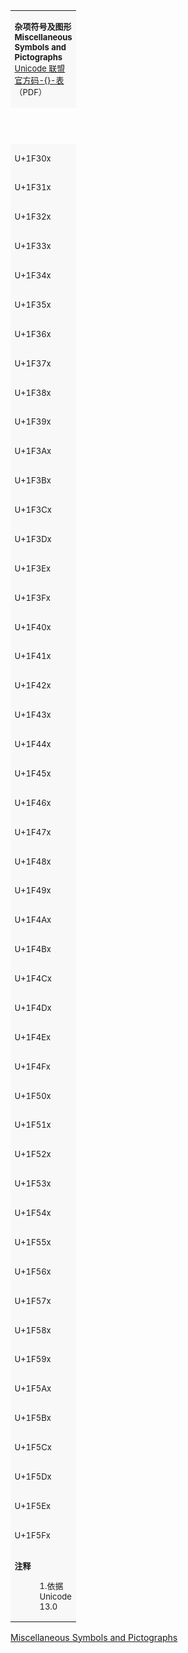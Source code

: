 {| border="1" cellspacing="0" cellpadding="5" class="wikitable nounderlines" style="border-collapse:collapse;background:#FFFFFF;font-size:large;text-align:center"
| colspan="17" style="background:#F8F8F8;font-size:small" | '''杂项符号及图形<br />Miscellaneous Symbols and Pictographs'''{{ref label|U1F300_as_of_Unicode_version|1}}<br />[http://www.unicode.org/charts/PDF/U1F300.pdf Unicode 联盟官方码-{}-表]（PDF）
|- style="background:#F8F8F8;font-size:small"
| style="width:45pt" | &nbsp; || style="width:20pt"  | 0 || style="width:20pt"  | 1 || style="width:20pt"  | 2 || style="width:20pt"  | 3 || style="width:20pt"  | 4 || style="width:20pt"  | 5 || style="width:20pt"  | 6 || style="width:20pt"  | 7 || style="width:20pt"  | 8 || style="width:20pt"  | 9 || style="width:20pt"  | A || style="width:20pt"  | B || style="width:20pt"  | C || style="width:20pt"  | D || style="width:20pt"  | E || style="width:20pt"  | F
|-
| style="background:#F8F8F8;font-size:small" | U+1F30x
| title="U+1F300: CYCLONE" | [[&#x1F300;]]
| title="U+1F301: FOGGY" | [[&#x1F301;]]
| title="U+1F302: CLOSED UMBRELLA" | [[&#x1F302;]]
| title="U+1F303: NIGHT WITH STARS" | [[&#x1F303;]]
| title="U+1F304: SUNRISE OVER MOUNTAINS" | [[&#x1F304;]]
| title="U+1F305: SUNRISE" | [[&#x1F305;]]
| title="U+1F306: CITYSCAPE AT DUSK" | [[&#x1F306;]]
| title="U+1F307: SUNSET OVER BUILDINGS" | [[&#x1F307;]]
| title="U+1F308: RAINBOW" | [[&#x1F308;]]
| title="U+1F309: BRIDGE AT NIGHT" | [[&#x1F309;]]
| title="U+1F30A: WATER WAVE" | [[&#x1F30A;]]
| title="U+1F30B: VOLCANO" | [[&#x1F30B;]]
| title="U+1F30C: MILKY WAY" | [[&#x1F30C;]]
| title="U+1F30D: EARTH GLOBE EUROPE-AFRICA" | [[&#x1F30D;]]
| title="U+1F30E: EARTH GLOBE AMERICAS" | [[&#x1F30E;]]
| title="U+1F30F: EARTH GLOBE ASIA-AUSTRALIA" | [[&#x1F30F;]]
|-
| style="background:#F8F8F8;font-size:small" | U+1F31x
| title="U+1F310: GLOBE WITH MERIDIANS" | [[&#x1F310;]]
| title="U+1F311: NEW MOON SYMBOL" | [[&#x1F311;]]
| title="U+1F312: WAXING CRESCENT MOON SYMBOL" | [[&#x1F312;]]
| title="U+1F313: FIRST QUARTER MOON SYMBOL" | [[&#x1F313;]]
| title="U+1F314: WAXING GIBBOUS MOON SYMBOL" | [[&#x1F314;]]
| title="U+1F315: FULL MOON SYMBOL" | [[&#x1F315;]]
| title="U+1F316: WANING GIBBOUS MOON SYMBOL" | [[&#x1F316;]]
| title="U+1F317: LAST QUARTER MOON SYMBOL" | [[&#x1F317;]]
| title="U+1F318: WANING CRESCENT MOON SYMBOL" | [[&#x1F318;]]
| title="U+1F319: CRESCENT MOON" | [[&#x1F319;]]
| title="U+1F31A: NEW MOON WITH FACE" | [[&#x1F31A;]]
| title="U+1F31B: FIRST QUARTER MOON WITH FACE" | [[&#x1F31B;]]
| title="U+1F31C: LAST QUARTER MOON WITH FACE" | [[&#x1F31C;]]
| title="U+1F31D: FULL MOON WITH FACE" | [[&#x1F31D;]]
| title="U+1F31E: SUN WITH FACE" | [[&#x1F31E;]]
| title="U+1F31F: GLOWING STAR" | [[&#x1F31F;]]
|-
| style="background:#F8F8F8;font-size:small" | U+1F32x
| title="U+1F320: SHOOTING STAR" | [[&#x1F320;]]
| title="U+1F321: THERMOMETER" | [[&#x1F321;]]
| title="U+1F322: BLACK DROPLET" | [[&#x1F322;]]
| title="U+1F323: WHITE SUN" | [[&#x1F323;]]
| title="U+1F324: WHITE SUN WITH SMALL CLOUD" | [[&#x1F324;]]
| title="U+1F325: WHITE SUN BEHIND CLOUD" | [[&#x1F325;]]
| title="U+1F326: WHITE SUN BEHIND CLOUD WITH RAIN" | [[&#x1F326;]]
| title="U+1F327: CLOUD WITH RAIN" | [[&#x1F327;]]
| title="U+1F328: CLOUD WITH SNOW" | [[&#x1F328;]]
| title="U+1F329: CLOUD WITH LIGHTNING" | [[&#x1F329;]]
| title="U+1F32A: CLOUD WITH TORNADO" | [[&#x1F32A;]]
| title="U+1F32B: FOG" | [[&#x1F32B;]]
| title="U+1F32C: WIND BLOWING FACE" | [[&#x1F32C;]]
| title="U+1F32D: HOT DOG" | [[&#x1F32D;]]
| title="U+1F32E: TACO" | [[&#x1F32E;]]
| title="U+1F32F: BURRITO" | [[&#x1F32F;]]
|-
| style="background:#F8F8F8;font-size:small" | U+1F33x
| title="U+1F330: CHESTNUT" | [[&#x1F330;]]
| title="U+1F331: SEEDLING" | [[&#x1F331;]]
| title="U+1F332: EVERGREEN TREE" | [[&#x1F332;]]
| title="U+1F333: DECIDUOUS TREE" | [[&#x1F333;]]
| title="U+1F334: PALM TREE" | [[&#x1F334;]]
| title="U+1F335: CACTUS" | [[&#x1F335;]]
| title="U+1F336: HOT PEPPER" | [[&#x1F336;]]
| title="U+1F337: TULIP" | [[&#x1F337;]]
| title="U+1F338: CHERRY BLOSSOM" | [[&#x1F338;]]
| title="U+1F339: ROSE" | [[&#x1F339;]]
| title="U+1F33A: HIBISCUS" | [[&#x1F33A;]]
| title="U+1F33B: SUNFLOWER" | [[&#x1F33B;]]
| title="U+1F33C: BLOSSOM" | [[&#x1F33C;]]
| title="U+1F33D: EAR OF MAIZE" | [[&#x1F33D;]]
| title="U+1F33E: EAR OF RICE" | [[&#x1F33E;]]
| title="U+1F33F: HERB" | [[&#x1F33F;]]
|-
| style="background:#F8F8F8;font-size:small" | U+1F34x
| title="U+1F340: FOUR LEAF CLOVER" | [[&#x1F340;]]
| title="U+1F341: MAPLE LEAF" | [[&#x1F341;]]
| title="U+1F342: FALLEN LEAF" | [[&#x1F342;]]
| title="U+1F343: LEAF FLUTTERING IN WIND" | [[&#x1F343;]]
| title="U+1F344: MUSHROOM" | [[&#x1F344;]]
| title="U+1F345: TOMATO" | [[&#x1F345;]]
| title="U+1F346: AUBERGINE" | [[&#x1F346;]]
| title="U+1F347: GRAPES" | [[&#x1F347;]]
| title="U+1F348: MELON" | [[&#x1F348;]]
| title="U+1F349: WATERMELON" | [[&#x1F349;]]
| title="U+1F34A: TANGERINE" | [[&#x1F34A;]]
| title="U+1F34B: LEMON" | [[&#x1F34B;]]
| title="U+1F34C: BANANA" | [[&#x1F34C;]]
| title="U+1F34D: PINEAPPLE" | [[&#x1F34D;]]
| title="U+1F34E: RED APPLE" | [[&#x1F34E;]]
| title="U+1F34F: GREEN APPLE" | [[&#x1F34F;]]
|-
| style="background:#F8F8F8;font-size:small" | U+1F35x
| title="U+1F350: PEAR" | [[&#x1F350;]]
| title="U+1F351: PEACH" | [[&#x1F351;]]
| title="U+1F352: CHERRIES" | [[&#x1F352;]]
| title="U+1F353: STRAWBERRY" | [[&#x1F353;]]
| title="U+1F354: HAMBURGER" | [[&#x1F354;]]
| title="U+1F355: SLICE OF PIZZA" | [[&#x1F355;]]
| title="U+1F356: MEAT ON BONE" | [[&#x1F356;]]
| title="U+1F357: POULTRY LEG" | [[&#x1F357;]]
| title="U+1F358: RICE CRACKER" | [[&#x1F358;]]
| title="U+1F359: RICE BALL" | [[&#x1F359;]]
| title="U+1F35A: COOKED RICE" | [[&#x1F35A;]]
| title="U+1F35B: CURRY AND RICE" | [[&#x1F35B;]]
| title="U+1F35C: STEAMING BOWL" | [[&#x1F35C;]]
| title="U+1F35D: SPAGHETTI" | [[&#x1F35D;]]
| title="U+1F35E: BREAD" | [[&#x1F35E;]]
| title="U+1F35F: FRENCH FRIES" | [[&#x1F35F;]]
|-
| style="background:#F8F8F8;font-size:small" | U+1F36x
| title="U+1F360: ROASTED SWEET POTATO" | [[&#x1F360;]]
| title="U+1F361: DANGO" | [[&#x1F361;]]
| title="U+1F362: ODEN" | [[&#x1F362;]]
| title="U+1F363: SUSHI" | [[&#x1F363;]]
| title="U+1F364: FRIED SHRIMP" | [[&#x1F364;]]
| title="U+1F365: FISH CAKE WITH SWIRL DESIGN" | [[&#x1F365;]]
| title="U+1F366: SOFT ICE CREAM" | [[&#x1F366;]]
| title="U+1F367: SHAVED ICE" | [[&#x1F367;]]
| title="U+1F368: ICE CREAM" | [[&#x1F368;]]
| title="U+1F369: DOUGHNUT" | [[&#x1F369;]]
| title="U+1F36A: COOKIE" | [[&#x1F36A;]]
| title="U+1F36B: CHOCOLATE BAR" | [[&#x1F36B;]]
| title="U+1F36C: CANDY" | [[&#x1F36C;]]
| title="U+1F36D: LOLLIPOP" | [[&#x1F36D;]]
| title="U+1F36E: CUSTARD" | [[&#x1F36E;]]
| title="U+1F36F: HONEY POT" | [[&#x1F36F;]]
|-
| style="background:#F8F8F8;font-size:small" | U+1F37x
| title="U+1F370: SHORTCAKE" | [[&#x1F370;]]
| title="U+1F371: BENTO BOX" | [[&#x1F371;]]
| title="U+1F372: POT OF FOOD" | [[&#x1F372;]]
| title="U+1F373: COOKING" | [[&#x1F373;]]
| title="U+1F374: FORK AND KNIFE" | [[&#x1F374;]]
| title="U+1F375: TEACUP WITHOUT HANDLE" | [[&#x1F375;]]
| title="U+1F376: SAKE BOTTLE AND CUP" | [[&#x1F376;]]
| title="U+1F377: WINE GLASS" | [[&#x1F377;]]
| title="U+1F378: COCKTAIL GLASS" | [[&#x1F378;]]
| title="U+1F379: TROPICAL DRINK" | [[&#x1F379;]]
| title="U+1F37A: BEER MUG" | [[&#x1F37A;]]
| title="U+1F37B: CLINKING BEER MUGS" | [[&#x1F37B;]]
| title="U+1F37C: BABY BOTTLE" | [[&#x1F37C;]]
| title="U+1F37D: FORK AND KNIFE WITH PLATE" | [[&#x1F37D;]]
| title="U+1F37E: BOTTLE WITH POPPING CORK" | [[&#x1F37E;]]
| title="U+1F37F: POPCORN" | [[&#x1F37F;]]
|-
| style="background:#F8F8F8;font-size:small" | U+1F38x
| title="U+1F380: RIBBON" | [[&#x1F380;]]
| title="U+1F381: WRAPPED PRESENT" | [[&#x1F381;]]
| title="U+1F382: BIRTHDAY CAKE" | [[&#x1F382;]]
| title="U+1F383: JACK-O-LANTERN" | [[&#x1F383;]]
| title="U+1F384: CHRISTMAS TREE" | [[&#x1F384;]]
| title="U+1F385: FATHER CHRISTMAS" | [[&#x1F385;]]
| title="U+1F386: FIREWORKS" | [[&#x1F386;]]
| title="U+1F387: FIREWORK SPARKLER" | [[&#x1F387;]]
| title="U+1F388: BALLOON" | [[&#x1F388;]]
| title="U+1F389: PARTY POPPER" | [[&#x1F389;]]
| title="U+1F38A: CONFETTI BALL" | [[&#x1F38A;]]
| title="U+1F38B: TANABATA TREE" | [[&#x1F38B;]]
| title="U+1F38C: CROSSED FLAGS" | [[&#x1F38C;]]
| title="U+1F38D: PINE DECORATION" | [[&#x1F38D;]]
| title="U+1F38E: JAPANESE DOLLS" | [[&#x1F38E;]]
| title="U+1F38F: CARP STREAMER" | [[&#x1F38F;]]
|-
| style="background:#F8F8F8;font-size:small" | U+1F39x
| title="U+1F390: WIND CHIME" | [[&#x1F390;]]
| title="U+1F391: MOON VIEWING CEREMONY" | [[&#x1F391;]]
| title="U+1F392: SCHOOL SATCHEL" | [[&#x1F392;]]
| title="U+1F393: GRADUATION CAP" | [[&#x1F393;]]
| title="U+1F394: HEART WITH TIP ON THE LEFT" | [[&#x1F394;]]
| title="U+1F395: BOUQUET OF FLOWERS" | [[&#x1F395;]]
| title="U+1F396: MILITARY MEDAL" | [[&#x1F396;]]
| title="U+1F397: REMINDER RIBBON" | [[&#x1F397;]]
| title="U+1F398: MUSICAL KEYBOARD WITH JACKS" | [[&#x1F398;]]
| title="U+1F399: STUDIO MICROPHONE" | [[&#x1F399;]]
| title="U+1F39A: LEVEL SLIDER" | [[&#x1F39A;]]
| title="U+1F39B: CONTROL KNOBS" | [[&#x1F39B;]]
| title="U+1F39C: BEAMED ASCENDING MUSICAL NOTES" | [[&#x1F39C;]]
| title="U+1F39D: BEAMED DESCENDING MUSICAL NOTES" | [[&#x1F39D;]]
| title="U+1F39E: FILM FRAMES" | [[&#x1F39E;]]
| title="U+1F39F: ADMISSION TICKETS" | [[&#x1F39F;]]
|-
| style="background:#F8F8F8;font-size:small" | U+1F3Ax
| title="U+1F3A0: CAROUSEL HORSE" | [[&#x1F3A0;]]
| title="U+1F3A1: FERRIS WHEEL" | [[&#x1F3A1;]]
| title="U+1F3A2: ROLLER COASTER" | [[&#x1F3A2;]]
| title="U+1F3A3: FISHING POLE AND FISH" | [[&#x1F3A3;]]
| title="U+1F3A4: MICROPHONE" | [[&#x1F3A4;]]
| title="U+1F3A5: MOVIE CAMERA" | [[&#x1F3A5;]]
| title="U+1F3A6: CINEMA" | [[&#x1F3A6;]]
| title="U+1F3A7: HEADPHONE" | [[&#x1F3A7;]]
| title="U+1F3A8: ARTIST PALETTE" | [[&#x1F3A8;]]
| title="U+1F3A9: TOP HAT" | [[&#x1F3A9;]]
| title="U+1F3AA: CIRCUS TENT" | [[&#x1F3AA;]]
| title="U+1F3AB: TICKET" | [[&#x1F3AB;]]
| title="U+1F3AC: CLAPPER BOARD" | [[&#x1F3AC;]]
| title="U+1F3AD: PERFORMING ARTS" | [[&#x1F3AD;]]
| title="U+1F3AE: VIDEO GAME" | [[&#x1F3AE;]]
| title="U+1F3AF: DIRECT HIT" | [[&#x1F3AF;]]
|-
| style="background:#F8F8F8;font-size:small" | U+1F3Bx
| title="U+1F3B0: SLOT MACHINE" | [[&#x1F3B0;]]
| title="U+1F3B1: BILLIARDS" | [[&#x1F3B1;]]
| title="U+1F3B2: GAME DIE" | [[&#x1F3B2;]]
| title="U+1F3B3: BOWLING" | [[&#x1F3B3;]]
| title="U+1F3B4: FLOWER PLAYING CARDS" | [[&#x1F3B4;]]
| title="U+1F3B5: MUSICAL NOTE" | [[&#x1F3B5;]]
| title="U+1F3B6: MULTIPLE MUSICAL NOTES" | [[&#x1F3B6;]]
| title="U+1F3B7: SAXOPHONE" | [[&#x1F3B7;]]
| title="U+1F3B8: GUITAR" | [[&#x1F3B8;]]
| title="U+1F3B9: MUSICAL KEYBOARD" | [[&#x1F3B9;]]
| title="U+1F3BA: TRUMPET" | [[&#x1F3BA;]]
| title="U+1F3BB: VIOLIN" | [[&#x1F3BB;]]
| title="U+1F3BC: MUSICAL SCORE" | [[&#x1F3BC;]]
| title="U+1F3BD: RUNNING SHIRT WITH SASH" | [[&#x1F3BD;]]
| title="U+1F3BE: TENNIS RACQUET AND BALL" | [[&#x1F3BE;]]
| title="U+1F3BF: SKI AND SKI BOOT" | [[&#x1F3BF;]]
|-
| style="background:#F8F8F8;font-size:small" | U+1F3Cx
| title="U+1F3C0: BASKETBALL AND HOOP" | [[&#x1F3C0;]]
| title="U+1F3C1: CHEQUERED FLAG" | [[&#x1F3C1;]]
| title="U+1F3C2: SNOWBOARDER" | [[&#x1F3C2;]]
| title="U+1F3C3: RUNNER" | [[&#x1F3C3;]]
| title="U+1F3C4: SURFER" | [[&#x1F3C4;]]
| title="U+1F3C5: SPORTS MEDAL" | [[&#x1F3C5;]]
| title="U+1F3C6: TROPHY" | [[&#x1F3C6;]]
| title="U+1F3C7: HORSE RACING" | [[&#x1F3C7;]]
| title="U+1F3C8: AMERICAN FOOTBALL" | [[&#x1F3C8;]]
| title="U+1F3C9: RUGBY FOOTBALL" | [[&#x1F3C9;]]
| title="U+1F3CA: SWIMMER" | [[&#x1F3CA;]]
| title="U+1F3CB: WEIGHT LIFTER" | [[&#x1F3CB;]]
| title="U+1F3CC: GOLFER" | [[&#x1F3CC;]]
| title="U+1F3CD: RACING MOTORCYCLE" | [[&#x1F3CD;]]
| title="U+1F3CE: RACING CAR" | [[&#x1F3CE;]]
| title="U+1F3CF: CRICKET BAT AND BALL" | [[&#x1F3CF;]]
|-
| style="background:#F8F8F8;font-size:small" | U+1F3Dx
| title="U+1F3D0: VOLLEYBALL" | [[&#x1F3D0;]]
| title="U+1F3D1: FIELD HOCKEY STICK AND BALL" | [[&#x1F3D1;]]
| title="U+1F3D2: ICE HOCKEY STICK AND PUCK" | [[&#x1F3D2;]]
| title="U+1F3D3: TABLE TENNIS PADDLE AND BALL" | [[&#x1F3D3;]]
| title="U+1F3D4: SNOW CAPPED MOUNTAIN" | [[&#x1F3D4;]]
| title="U+1F3D5: CAMPING" | [[&#x1F3D5;]]
| title="U+1F3D6: BEACH WITH UMBRELLA" | [[&#x1F3D6;]]
| title="U+1F3D7: BUILDING CONSTRUCTION" | [[&#x1F3D7;]]
| title="U+1F3D8: HOUSE BUILDINGS" | [[&#x1F3D8;]]
| title="U+1F3D9: CITYSCAPE" | [[&#x1F3D9;]]
| title="U+1F3DA: DERELICT HOUSE BUILDING" | [[&#x1F3DA;]]
| title="U+1F3DB: CLASSICAL BUILDING" | [[&#x1F3DB;]]
| title="U+1F3DC: DESERT" | [[&#x1F3DC;]]
| title="U+1F3DD: DESERT ISLAND" | [[&#x1F3DD;]]
| title="U+1F3DE: NATIONAL PARK" | [[&#x1F3DE;]]
| title="U+1F3DF: STADIUM" | [[&#x1F3DF;]]
|-
| style="background:#F8F8F8;font-size:small" | U+1F3Ex
| title="U+1F3E0: HOUSE BUILDING" | [[&#x1F3E0;]]
| title="U+1F3E1: HOUSE WITH GARDEN" | [[&#x1F3E1;]]
| title="U+1F3E2: OFFICE BUILDING" | [[&#x1F3E2;]]
| title="U+1F3E3: JAPANESE POST OFFICE" | [[&#x1F3E3;]]
| title="U+1F3E4: EUROPEAN POST OFFICE" | [[&#x1F3E4;]]
| title="U+1F3E5: HOSPITAL" | [[&#x1F3E5;]]
| title="U+1F3E6: BANK" | [[&#x1F3E6;]]
| title="U+1F3E7: AUTOMATED TELLER MACHINE" | [[&#x1F3E7;]]
| title="U+1F3E8: HOTEL" | [[&#x1F3E8;]]
| title="U+1F3E9: LOVE HOTEL" | [[&#x1F3E9;]]
| title="U+1F3EA: CONVENIENCE STORE" | [[&#x1F3EA;]]
| title="U+1F3EB: SCHOOL" | [[&#x1F3EB;]]
| title="U+1F3EC: DEPARTMENT STORE" | [[&#x1F3EC;]]
| title="U+1F3ED: FACTORY" | [[&#x1F3ED;]]
| title="U+1F3EE: IZAKAYA LANTERN" | [[&#x1F3EE;]]
| title="U+1F3EF: JAPANESE CASTLE" | [[&#x1F3EF;]]
|-
| style="background:#F8F8F8;font-size:small" | U+1F3Fx
| title="U+1F3F0: EUROPEAN CASTLE" | [[&#x1F3F0;]]
| title="U+1F3F1: WHITE PENNANT" | [[&#x1F3F1;]]
| title="U+1F3F2: BLACK PENNANT" | [[&#x1F3F2;]]
| title="U+1F3F3: WAVING WHITE FLAG" | [[&#x1F3F3;]]
| title="U+1F3F4: WAVING BLACK FLAG" | [[&#x1F3F4;]]
| title="U+1F3F5: ROSETTE" | [[&#x1F3F5;]]
| title="U+1F3F6: BLACK ROSETTE" | [[&#x1F3F6;]]
| title="U+1F3F7: LABEL" | [[&#x1F3F7;]]
| title="U+1F3F8: BADMINTON RACQUET AND SHUTTLECOCK" | [[&#x1F3F8;]]
| title="U+1F3F9: BOW AND ARROW" | [[&#x1F3F9;]]
| title="U+1F3FA: AMPHORA" | [[&#x1F3FA;]]
| title="U+1F3FB: EMOJI MODIFIER FITZPATRICK TYPE-1-2" | [[&#x1F3FB;]]
| title="U+1F3FC: EMOJI MODIFIER FITZPATRICK TYPE-3" | [[&#x1F3FC;]]
| title="U+1F3FD: EMOJI MODIFIER FITZPATRICK TYPE-4" | [[&#x1F3FD;]]
| title="U+1F3FE: EMOJI MODIFIER FITZPATRICK TYPE-5" | [[&#x1F3FE;]]
| title="U+1F3FF: EMOJI MODIFIER FITZPATRICK TYPE-6" | [[&#x1F3FF;]]
|-
| style="background:#F8F8F8;font-size:small" | U+1F40x
| title="U+1F400: RAT" | [[&#x1F400;]]
| title="U+1F401: MOUSE" | [[&#x1F401;]]
| title="U+1F402: OX" | [[&#x1F402;]]
| title="U+1F403: WATER BUFFALO" | [[&#x1F403;]]
| title="U+1F404: COW" | [[&#x1F404;]]
| title="U+1F405: TIGER" | [[&#x1F405;]]
| title="U+1F406: LEOPARD" | [[&#x1F406;]]
| title="U+1F407: RABBIT" | [[&#x1F407;]]
| title="U+1F408: CAT" | [[&#x1F408;]]
| title="U+1F409: DRAGON" | [[&#x1F409;]]
| title="U+1F40A: CROCODILE" | [[&#x1F40A;]]
| title="U+1F40B: WHALE" | [[&#x1F40B;]]
| title="U+1F40C: SNAIL" | [[&#x1F40C;]]
| title="U+1F40D: SNAKE" | [[&#x1F40D;]]
| title="U+1F40E: HORSE" | [[&#x1F40E;]]
| title="U+1F40F: RAM" | [[&#x1F40F;]]
|-
| style="background:#F8F8F8;font-size:small" | U+1F41x
| title="U+1F410: GOAT" | [[&#x1F410;]]
| title="U+1F411: SHEEP" | [[&#x1F411;]]
| title="U+1F412: MONKEY" | [[&#x1F412;]]
| title="U+1F413: ROOSTER" | [[&#x1F413;]]
| title="U+1F414: CHICKEN" | [[&#x1F414;]]
| title="U+1F415: DOG" | [[&#x1F415;]]
| title="U+1F416: PIG" | [[&#x1F416;]]
| title="U+1F417: BOAR" | [[&#x1F417;]]
| title="U+1F418: ELEPHANT" | [[&#x1F418;]]
| title="U+1F419: OCTOPUS" | [[&#x1F419;]]
| title="U+1F41A: SPIRAL SHELL" | [[&#x1F41A;]]
| title="U+1F41B: BUG" | [[&#x1F41B;]]
| title="U+1F41C: ANT" | [[&#x1F41C;]]
| title="U+1F41D: HONEYBEE" | [[&#x1F41D;]]
| title="U+1F41E: LADY BEETLE" | [[&#x1F41E;]]
| title="U+1F41F: FISH" | [[&#x1F41F;]]
|-
| style="background:#F8F8F8;font-size:small" | U+1F42x
| title="U+1F420: TROPICAL FISH" | [[&#x1F420;]]
| title="U+1F421: BLOWFISH" | [[&#x1F421;]]
| title="U+1F422: TURTLE" | [[&#x1F422;]]
| title="U+1F423: HATCHING CHICK" | [[&#x1F423;]]
| title="U+1F424: BABY CHICK" | [[&#x1F424;]]
| title="U+1F425: FRONT-FACING BABY CHICK" | [[&#x1F425;]]
| title="U+1F426: BIRD" | [[&#x1F426;]]
| title="U+1F427: PENGUIN" | [[&#x1F427;]]
| title="U+1F428: KOALA" | [[&#x1F428;]]
| title="U+1F429: POODLE" | [[&#x1F429;]]
| title="U+1F42A: DROMEDARY CAMEL" | [[&#x1F42A;]]
| title="U+1F42B: BACTRIAN CAMEL" | [[&#x1F42B;]]
| title="U+1F42C: DOLPHIN" | [[&#x1F42C;]]
| title="U+1F42D: MOUSE FACE" | [[&#x1F42D;]]
| title="U+1F42E: COW FACE" | [[&#x1F42E;]]
| title="U+1F42F: TIGER FACE" | [[&#x1F42F;]]
|-
| style="background:#F8F8F8;font-size:small" | U+1F43x
| title="U+1F430: RABBIT FACE" | [[&#x1F430;]]
| title="U+1F431: CAT FACE" | [[&#x1F431;]]
| title="U+1F432: DRAGON FACE" | [[&#x1F432;]]
| title="U+1F433: SPOUTING WHALE" | [[&#x1F433;]]
| title="U+1F434: HORSE FACE" | [[&#x1F434;]]
| title="U+1F435: MONKEY FACE" | [[&#x1F435;]]
| title="U+1F436: DOG FACE" | [[&#x1F436;]]
| title="U+1F437: PIG FACE" | [[&#x1F437;]]
| title="U+1F438: FROG FACE" | [[&#x1F438;]]
| title="U+1F439: HAMSTER FACE" | [[&#x1F439;]]
| title="U+1F43A: WOLF FACE" | [[&#x1F43A;]]
| title="U+1F43B: BEAR FACE" | [[&#x1F43B;]]
| title="U+1F43C: PANDA FACE" | [[&#x1F43C;]]
| title="U+1F43D: PIG NOSE" | [[&#x1F43D;]]
| title="U+1F43E: PAW PRINTS" | [[&#x1F43E;]]
| title="U+1F43F: CHIPMUNK" | [[&#x1F43F;]]
|-
| style="background:#F8F8F8;font-size:small" | U+1F44x
| title="U+1F440: EYES" | [[&#x1F440;]]
| title="U+1F441: EYE" | [[&#x1F441;]]
| title="U+1F442: EAR" | [[&#x1F442;]]
| title="U+1F443: NOSE" | [[&#x1F443;]]
| title="U+1F444: MOUTH" | [[&#x1F444;]]
| title="U+1F445: TONGUE" | [[&#x1F445;]]
| title="U+1F446: WHITE UP POINTING BACKHAND INDEX" | [[&#x1F446;]]
| title="U+1F447: WHITE DOWN POINTING BACKHAND INDEX" | [[&#x1F447;]]
| title="U+1F448: WHITE LEFT POINTING BACKHAND INDEX" | [[&#x1F448;]]
| title="U+1F449: WHITE RIGHT POINTING BACKHAND INDEX" | [[&#x1F449;]]
| title="U+1F44A: FISTED HAND SIGN" | [[Fist (hand)| &#x1F44A;]]
| title="U+1F44B: WAVING HAND SIGN" | [[&#x1F44B;]]
| title="U+1F44C: OK HAND SIGN" | [[&#x1F44C;]]
| title="U+1F44D: THUMBS UP SIGN" | [[&#x1F44D;]]
| title="U+1F44E: THUMBS DOWN SIGN" | [[&#x1F44E;]]
| title="U+1F44F: CLAPPING HANDS SIGN" | [[&#x1F44F;]]
|-
| style="background:#F8F8F8;font-size:small" | U+1F45x
| title="U+1F450: OPEN HANDS SIGN" | [[&#x1F450;]]
| title="U+1F451: CROWN" | [[&#x1F451;]]
| title="U+1F452: WOMANS HAT" | [[&#x1F452;]]
| title="U+1F453: EYEGLASSES" | [[&#x1F453;]]
| title="U+1F454: NECKTIE" | [[&#x1F454;]]
| title="U+1F455: T-SHIRT" | [[&#x1F455;]]
| title="U+1F456: JEANS" | [[&#x1F456;]]
| title="U+1F457: DRESS" | [[&#x1F457;]]
| title="U+1F458: KIMONO" | [[&#x1F458;]]
| title="U+1F459: BIKINI" | [[&#x1F459;]]
| title="U+1F45A: WOMANS CLOTHES" | [[&#x1F45A;]]
| title="U+1F45B: PURSE" | [[&#x1F45B;]]
| title="U+1F45C: HANDBAG" | [[&#x1F45C;]]
| title="U+1F45D: POUCH" | [[Pouch (disambiguation)|&#x1F45D;]]
| title="U+1F45E: MANS SHOE" | [[&#x1F45E;]]
| title="U+1F45F: ATHLETIC SHOE" | [[&#x1F45F;]]
|-
| style="background:#F8F8F8;font-size:small" | U+1F46x
| title="U+1F460: HIGH-HEELED SHOE" | [[&#x1F460;]]
| title="U+1F461: WOMANS SANDAL" | [[&#x1F461;]]
| title="U+1F462: WOMANS BOOTS" | [[&#x1F462;]]
| title="U+1F463: FOOTPRINTS" | [[&#x1F463;]]
| title="U+1F464: BUST IN SILHOUETTE" | [[&#x1F464;]]
| title="U+1F465: BUSTS IN SILHOUETTE" | [[&#x1F465;]]
| title="U+1F466: BOY" | [[&#x1F466;]]
| title="U+1F467: GIRL" | [[&#x1F467;]]
| title="U+1F468: MAN" | [[&#x1F468;]]
| title="U+1F469: WOMAN" | [[&#x1F469;]]
| title="U+1F46A: FAMILY" | [[&#x1F46A;]]
| title="U+1F46B: MAN AND WOMAN HOLDING HANDS" | [[&#x1F46B;]]
| title="U+1F46C: TWO MEN HOLDING HANDS" | [[&#x1F46C;]]
| title="U+1F46D: TWO WOMEN HOLDING HANDS" | [[&#x1F46D;]]
| title="U+1F46E: POLICE OFFICER" | [[&#x1F46E;]]
| title="U+1F46F: WOMAN WITH BUNNY EARS" | [[&#x1F46F;]]
|-
| style="background:#F8F8F8;font-size:small" | U+1F47x
| title="U+1F470: BRIDE WITH VEIL" | [[&#x1F470;]]
| title="U+1F471: PERSON WITH BLOND HAIR" | [[&#x1F471;]]
| title="U+1F472: MAN WITH GUA PI MAO" | [[&#x1F472;]]
| title="U+1F473: MAN WITH TURBAN" | [[&#x1F473;]]
| title="U+1F474: OLDER MAN" | [[&#x1F474;]]
| title="U+1F475: OLDER WOMAN" | [[&#x1F475;]]
| title="U+1F476: BABY" | [[&#x1F476;]]
| title="U+1F477: CONSTRUCTION WORKER" | [[&#x1F477;]]
| title="U+1F478: PRINCESS" | [[&#x1F478;]]
| title="U+1F479: JAPANESE OGRE" | [[&#x1F479;]]
| title="U+1F47A: JAPANESE GOBLIN" | [[&#x1F47A;]]
| title="U+1F47B: GHOST" | [[&#x1F47B;]]
| title="U+1F47C: BABY ANGEL" | [[&#x1F47C;]]
| title="U+1F47D: EXTRATERRESTRIAL ALIEN" | [[&#x1F47D;]]
| title="U+1F47E: ALIEN MONSTER" | [[&#x1F47E;]]
| title="U+1F47F: IMP" | [[&#x1F47F;]]
|-
| style="background:#F8F8F8;font-size:small" | U+1F48x
| title="U+1F480: SKULL" | [[&#x1F480;]]
| title="U+1F481: INFORMATION DESK PERSON" | [[&#x1F481;]]
| title="U+1F482: GUARDSMAN" | [[&#x1F482;]]
| title="U+1F483: DANCER" | [[&#x1F483;]]
| title="U+1F484: LIPSTICK" | [[&#x1F484;]]
| title="U+1F485: NAIL POLISH" | [[&#x1F485;]]
| title="U+1F486: FACE MASSAGE" | [[&#x1F486;]]
| title="U+1F487: HAIRCUT" | [[&#x1F487;]]
| title="U+1F488: BARBER POLE" | [[&#x1F488;]]
| title="U+1F489: SYRINGE" | [[&#x1F489;]]
| title="U+1F48A: PILL" | [[&#x1F48A;]]
| title="U+1F48B: KISS MARK" | [[&#x1F48B;]]
| title="U+1F48C: LOVE LETTER" | [[&#x1F48C;]]
| title="U+1F48D: RING" | [[&#x1F48D;]]
| title="U+1F48E: GEM STONE" | [[&#x1F48E;]]
| title="U+1F48F: KISS" | [[&#x1F48F;]]
|-
| style="background:#F8F8F8;font-size:small" | U+1F49x
| title="U+1F490: BOUQUET" | [[&#x1F490;]]
| title="U+1F491: COUPLE WITH HEART" | [[&#x1F491;]]
| title="U+1F492: WEDDING" | [[&#x1F492;]]
| title="U+1F493: BEATING HEART" | [[&#x1F493;]]
| title="U+1F494: BROKEN HEART" | [[&#x1F494;]]
| title="U+1F495: TWO HEARTS" | [[&#x1F495;]]
| title="U+1F496: SPARKLING HEART" | [[&#x1F496;]]
| title="U+1F497: GROWING HEART" | [[&#x1F497;]]
| title="U+1F498: HEART WITH ARROW" | [[&#x1F498;]]
| title="U+1F499: BLUE HEART" | [[&#x1F499;]]
| title="U+1F49A: GREEN HEART" | [[&#x1F49A;]]
| title="U+1F49B: YELLOW HEART" | [[&#x1F49B;]]
| title="U+1F49C: PURPLE HEART" | [[&#x1F49C;]]
| title="U+1F49D: HEART WITH RIBBON" | [[&#x1F49D;]]
| title="U+1F49E: REVOLVING HEARTS" | [[&#x1F49E;]]
| title="U+1F49F: HEART DECORATION" | [[&#x1F49F;]]
|-
| style="background:#F8F8F8;font-size:small" | U+1F4Ax
| title="U+1F4A0: DIAMOND SHAPE WITH A DOT INSIDE" | [[&#x1F4A0;]]
| title="U+1F4A1: ELECTRIC LIGHT BULB" | [[&#x1F4A1;]]
| title="U+1F4A2: ANGER SYMBOL" | [[&#x1F4A2;]]
| title="U+1F4A3: BOMB" | [[&#x1F4A3;]]
| title="U+1F4A4: SLEEPING SYMBOL" | [[&#x1F4A4;]]
| title="U+1F4A5: COLLISION SYMBOL" | [[&#x1F4A5;]]
| title="U+1F4A6: SPLASHING SWEAT SYMBOL" | [[&#x1F4A6;]]
| title="U+1F4A7: DROPLET" | [[&#x1F4A7;]]
| title="U+1F4A8: DASH SYMBOL" | [[&#x1F4A8;]]
| title="U+1F4A9: PILE OF POO" | [[&#x1F4A9;]]
| title="U+1F4AA: FLEXED BICEPS" | [[&#x1F4AA;]]
| title="U+1F4AB: DIZZY SYMBOL" | [[&#x1F4AB;]]
| title="U+1F4AC: SPEECH BALLOON" | [[&#x1F4AC;]]
| title="U+1F4AD: THOUGHT BALLOON" | [[&#x1F4AD;]]
| title="U+1F4AE: WHITE FLOWER" | [[&#x1F4AE;]]
| title="U+1F4AF: HUNDRED POINTS SYMBOL" | [[&#x1F4AF;]]
|-
| style="background:#F8F8F8;font-size:small" | U+1F4Bx
| title="U+1F4B0: MONEY BAG" | [[&#x1F4B0;]]
| title="U+1F4B1: CURRENCY EXCHANGE" | [[&#x1F4B1;]]
| title="U+1F4B2: HEAVY DOLLAR SIGN" | [[&#x1F4B2;]]
| title="U+1F4B3: CREDIT CARD" | [[&#x1F4B3;]]
| title="U+1F4B4: BANKNOTE WITH YEN SIGN" | [[&#x1F4B4;]]
| title="U+1F4B5: BANKNOTE WITH DOLLAR SIGN" | [[&#x1F4B5;]]
| title="U+1F4B6: BANKNOTE WITH EURO SIGN" | [[&#x1F4B6;]]
| title="U+1F4B7: BANKNOTE WITH POUND SIGN" | [[&#x1F4B7;]]
| title="U+1F4B8: MONEY WITH WINGS" | [[&#x1F4B8;]]
| title="U+1F4B9: CHART WITH UPWARDS TREND AND YEN SIGN" | [[&#x1F4B9;]]
| title="U+1F4BA: SEAT" | [[&#x1F4BA;]]
| title="U+1F4BB: PERSONAL COMPUTER" | [[&#x1F4BB;]]
| title="U+1F4BC: BRIEFCASE" | [[&#x1F4BC;]]
| title="U+1F4BD: MINIDISC" | [[&#x1F4BD;]]
| title="U+1F4BE: FLOPPY DISK" | [[&#x1F4BE;]]
| title="U+1F4BF: OPTICAL DISC" | [[&#x1F4BF;]]
|-
| style="background:#F8F8F8;font-size:small" | U+1F4Cx
| title="U+1F4C0: DVD" | [[&#x1F4C0;]]
| title="U+1F4C1: FILE FOLDER" | [[&#x1F4C1;]]
| title="U+1F4C2: OPEN FILE FOLDER" | [[&#x1F4C2;]]
| title="U+1F4C3: PAGE WITH CURL" | [[&#x1F4C3;]]
| title="U+1F4C4: PAGE FACING UP" | [[&#x1F4C4;]]
| title="U+1F4C5: CALENDAR" | [[&#x1F4C5;]]
| title="U+1F4C6: TEAR-OFF CALENDAR" | [[&#x1F4C6;]]
| title="U+1F4C7: CARD INDEX" | [[&#x1F4C7;]]
| title="U+1F4C8: CHART WITH UPWARDS TREND" | [[&#x1F4C8;]]
| title="U+1F4C9: CHART WITH DOWNWARDS TREND" | [[&#x1F4C9;]]
| title="U+1F4CA: BAR CHART" | [[&#x1F4CA;]]
| title="U+1F4CB: CLIPBOARD" | [[&#x1F4CB;]]
| title="U+1F4CC: PUSHPIN" | [[&#x1F4CC;]]
| title="U+1F4CD: ROUND PUSHPIN" | [[&#x1F4CD;]]
| title="U+1F4CE: PAPERCLIP" | [[&#x1F4CE;]]
| title="U+1F4CF: STRAIGHT RULER" | [[&#x1F4CF;]]
|-
| style="background:#F8F8F8;font-size:small" | U+1F4Dx
| title="U+1F4D0: TRIANGULAR RULER" | [[&#x1F4D0;]]
| title="U+1F4D1: BOOKMARK TABS" | [[&#x1F4D1;]]
| title="U+1F4D2: LEDGER" | [[&#x1F4D2;]]
| title="U+1F4D3: NOTEBOOK" | [[&#x1F4D3;]]
| title="U+1F4D4: NOTEBOOK WITH DECORATIVE COVER" | [[&#x1F4D4;]]
| title="U+1F4D5: CLOSED BOOK" | [[&#x1F4D5;]]
| title="U+1F4D6: OPEN BOOK" | [[&#x1F4D6;]]
| title="U+1F4D7: GREEN BOOK" | [[&#x1F4D7;]]
| title="U+1F4D8: BLUE BOOK" | [[&#x1F4D8;]]
| title="U+1F4D9: ORANGE BOOK" | [[&#x1F4D9;]]
| title="U+1F4DA: BOOKS" | [[&#x1F4DA;]]
| title="U+1F4DB: NAME BADGE" | [[&#x1F4DB;]]
| title="U+1F4DC: SCROLL" | [[&#x1F4DC;]]
| title="U+1F4DD: MEMO" | [[&#x1F4DD;]]
| title="U+1F4DE: TELEPHONE RECEIVER" | [[&#x1F4DE;]]
| title="U+1F4DF: PAGER" | [[&#x1F4DF;]]
|-
| style="background:#F8F8F8;font-size:small" | U+1F4Ex
| title="U+1F4E0: FAX MACHINE" | [[&#x1F4E0;]]
| title="U+1F4E1: SATELLITE ANTENNA" | [[&#x1F4E1;]]
| title="U+1F4E2: PUBLIC ADDRESS LOUDSPEAKER" | [[&#x1F4E2;]]
| title="U+1F4E3: CHEERING MEGAPHONE" | [[&#x1F4E3;]]
| title="U+1F4E4: OUTBOX TRAY" | [[&#x1F4E4;]]
| title="U+1F4E5: INBOX TRAY" | [[&#x1F4E5;]]
| title="U+1F4E6: PACKAGE" | [[&#x1F4E6;]]
| title="U+1F4E7: E-MAIL SYMBOL" | [[&#x1F4E7;]]
| title="U+1F4E8: INCOMING ENVELOPE" | [[&#x1F4E8;]]
| title="U+1F4E9: ENVELOPE WITH DOWNWARDS ARROW ABOVE" | [[&#x1F4E9;]]
| title="U+1F4EA: CLOSED MAILBOX WITH LOWERED FLAG" | [[&#x1F4EA;]]
| title="U+1F4EB: CLOSED MAILBOX WITH RAISED FLAG" | [[&#x1F4EB;]]
| title="U+1F4EC: OPEN MAILBOX WITH RAISED FLAG" | [[&#x1F4EC;]]
| title="U+1F4ED: OPEN MAILBOX WITH LOWERED FLAG" | [[&#x1F4ED;]]
| title="U+1F4EE: POSTBOX" | [[&#x1F4EE;]]
| title="U+1F4EF: POSTAL HORN" | [[&#x1F4EF;]]
|-
| style="background:#F8F8F8;font-size:small" | U+1F4Fx
| title="U+1F4F0: NEWSPAPER" | [[&#x1F4F0;]]
| title="U+1F4F1: MOBILE PHONE" | [[&#x1F4F1;]]
| title="U+1F4F2: MOBILE PHONE WITH RIGHTWARDS ARROW AT LEFT" | [[&#x1F4F2;]]
| title="U+1F4F3: VIBRATION MODE" | [[&#x1F4F3;]]
| title="U+1F4F4: MOBILE PHONE OFF" | [[&#x1F4F4;]]
| title="U+1F4F5: NO MOBILE PHONES" | [[&#x1F4F5;]]
| title="U+1F4F6: ANTENNA WITH BARS" | [[&#x1F4F6;]]
| title="U+1F4F7: CAMERA" | [[&#x1F4F7;]]
| title="U+1F4F8: CAMERA WITH FLASH" | [[&#x1F4F8;]]
| title="U+1F4F9: VIDEO CAMERA" | [[&#x1F4F9;]]
| title="U+1F4FA: TELEVISION" | [[&#x1F4FA;]]
| title="U+1F4FB: RADIO" | [[&#x1F4FB;]]
| title="U+1F4FC: VIDEOCASSETTE" | [[&#x1F4FC;]]
| title="U+1F4FD: FILM PROJECTOR" | [[&#x1F4FD;]]
| title="U+1F4FE: PORTABLE STEREO" | [[&#x1F4FE;]]
| title="U+1F4FF: PRAYER BEADS" | [[&#x1F4FF;]]
|-
| style="background:#F8F8F8;font-size:small" | U+1F50x
| title="U+1F500: TWISTED RIGHTWARDS ARROWS" | [[&#x1F500;]]
| title="U+1F501: CLOCKWISE RIGHTWARDS AND LEFTWARDS OPEN CIRCLE ARROWS" | [[&#x1F501;]]
| title="U+1F502: CLOCKWISE RIGHTWARDS AND LEFTWARDS OPEN CIRCLE ARROWS WITH CIRCLED ONE OVERLAY" | [[&#x1F502;]]
| title="U+1F503: CLOCKWISE DOWNWARDS AND UPWARDS OPEN CIRCLE ARROWS" | [[&#x1F503;]]
| title="U+1F504: ANTICLOCKWISE DOWNWARDS AND UPWARDS OPEN CIRCLE ARROWS" | [[&#x1F504;]]
| title="U+1F505: LOW BRIGHTNESS SYMBOL" | [[&#x1F505;]]
| title="U+1F506: HIGH BRIGHTNESS SYMBOL" | [[&#x1F506;]]
| title="U+1F507: SPEAKER WITH CANCELLATION STROKE" | [[Mute (disambiguation)|&#x1F507;]]
| title="U+1F508: SPEAKER" | [[&#x1F508;]]
| title="U+1F509: SPEAKER WITH ONE SOUND WAVE" | [[&#x1F509;]]
| title="U+1F50A: SPEAKER WITH THREE SOUND WAVES" | [[&#x1F50A;]]
| title="U+1F50B: BATTERY" | [[&#x1F50B;]]
| title="U+1F50C: ELECTRIC PLUG" | [[&#x1F50C;]]
| title="U+1F50D: LEFT-POINTING MAGNIFYING GLASS" | [[&#x1F50D;]]
| title="U+1F50E: RIGHT-POINTING MAGNIFYING GLASS" | [[&#x1F50E;]]
| title="U+1F50F: LOCK WITH INK PEN" | [[&#x1F50F;]]
|-
| style="background:#F8F8F8;font-size:small" | U+1F51x
| title="U+1F510: CLOSED LOCK WITH KEY" | [[&#x1F510;]]
| title="U+1F511: KEY" | [[&#x1F511;]]
| title="U+1F512: LOCK" | [[&#x1F512;]]
| title="U+1F513: OPEN LOCK" | [[&#x1F513;]]
| title="U+1F514: BELL" | [[Bell character| &#x1F514;]]
| title="U+1F515: BELL WITH CANCELLATION STROKE" | [[&#x1F515;]]
| title="U+1F516: BOOKMARK" | [[&#x1F516;]]
| title="U+1F517: LINK SYMBOL" | [[&#x1F517;]]
| title="U+1F518: RADIO BUTTON" | [[&#x1F518;]]
| title="U+1F519: BACK WITH LEFTWARDS ARROW ABOVE" | [[&#x1F519;]]
| title="U+1F51A: END WITH LEFTWARDS ARROW ABOVE" | [[&#x1F51A;]]
| title="U+1F51B: ON WITH EXCLAMATION MARK WITH LEFT RIGHT ARROW ABOVE" | [[&#x1F51B;]]
| title="U+1F51C: SOON WITH RIGHTWARDS ARROW ABOVE" | [[&#x1F51C;]]
| title="U+1F51D: TOP WITH UPWARDS ARROW ABOVE" | [[&#x1F51D;]]
| title="U+1F51E: NO ONE UNDER EIGHTEEN SYMBOL" | [[&#x1F51E;]]
| title="U+1F51F: KEYCAP TEN" | [[&#x1F51F;]]
|-
| style="background:#F8F8F8;font-size:small" | U+1F52x
| title="U+1F520: INPUT SYMBOL FOR LATIN CAPITAL LETTERS" | [[&#x1F520;]]
| title="U+1F521: INPUT SYMBOL FOR LATIN SMALL LETTERS" | [[&#x1F521;]]
| title="U+1F522: INPUT SYMBOL FOR NUMBERS" | [[&#x1F522;]]
| title="U+1F523: INPUT SYMBOL FOR SYMBOLS" | [[&#x1F523;]]
| title="U+1F524: INPUT SYMBOL FOR LATIN LETTERS" | [[&#x1F524;]]
| title="U+1F525: FIRE" | [[&#x1F525;]]
| title="U+1F526: ELECTRIC TORCH" | [[&#x1F526;]]
| title="U+1F527: WRENCH" | [[&#x1F527;]]
| title="U+1F528: HAMMER" | [[&#x1F528;]]
| title="U+1F529: NUT AND BOLT" | [[&#x1F529;]]
| title="U+1F52A: HOCHO" | [[&#x1F52A;]]
| title="U+1F52B: PISTOL" | [[&#x1F52B;]]
| title="U+1F52C: MICROSCOPE" | [[&#x1F52C;]]
| title="U+1F52D: TELESCOPE" | [[&#x1F52D;]]
| title="U+1F52E: CRYSTAL BALL" | [[&#x1F52E;]]
| title="U+1F52F: SIX POINTED STAR WITH MIDDLE DOT" | [[&#x1F52F;]]
|-
| style="background:#F8F8F8;font-size:small" | U+1F53x
| title="U+1F530: JAPANESE SYMBOL FOR BEGINNER" | [[&#x1F530;]]
| title="U+1F531: TRIDENT EMBLEM" | [[&#x1F531;]]
| title="U+1F532: BLACK SQUARE BUTTON" | [[&#x1F532;]]
| title="U+1F533: WHITE SQUARE BUTTON" | [[&#x1F533;]]
| title="U+1F534: LARGE RED CIRCLE" | [[&#x1F534;]]
| title="U+1F535: LARGE BLUE CIRCLE" | [[&#x1F535;]]
| title="U+1F536: LARGE ORANGE DIAMOND" | [[&#x1F536;]]
| title="U+1F537: LARGE BLUE DIAMOND" | [[&#x1F537;]]
| title="U+1F538: SMALL ORANGE DIAMOND" | [[&#x1F538;]]
| title="U+1F539: SMALL BLUE DIAMOND" | [[&#x1F539;]]
| title="U+1F53A: UP-POINTING RED TRIANGLE" | [[&#x1F53A;]]
| title="U+1F53B: DOWN-POINTING RED TRIANGLE" | [[&#x1F53B;]]
| title="U+1F53C: UP-POINTING SMALL RED TRIANGLE" | [[&#x1F53C;]]
| title="U+1F53D: DOWN-POINTING SMALL RED TRIANGLE" | [[&#x1F53D;]]
| title="U+1F53E: LOWER RIGHT SHADOWED WHITE CIRCLE" | [[&#x1F53E;]]
| title="U+1F53F: UPPER RIGHT SHADOWED WHITE CIRCLE" | [[&#x1F53F;]]
|-
| style="background:#F8F8F8;font-size:small" | U+1F54x
| title="U+1F540: CIRCLED CROSS POMMEE" | [[&#x1F540;]]
| title="U+1F541: CROSS POMMEE WITH HALF-CIRCLE BELOW" | [[&#x1F541;]]
| title="U+1F542: CROSS POMMEE" | [[&#x1F542;]]
| title="U+1F543: NOTCHED LEFT SEMICIRCLE WITH THREE DOTS" | [[&#x1F543;]]
| title="U+1F544: NOTCHED RIGHT SEMICIRCLE WITH THREE DOTS" | [[&#x1F544;]]
| title="U+1F545: SYMBOL FOR MARKS CHAPTER" | [[&#x1F545;]]
| title="U+1F546: WHITE LATIN CROSS" | [[&#x1F546;]]
| title="U+1F547: HEAVY LATIN CROSS" | [[&#x1F547;]]
| title="U+1F548: CELTIC CROSS" | [[&#x1F548;]]
| title="U+1F549: OM SYMBOL" | [[&#x1F549;]]
| title="U+1F54A: DOVE OF PEACE" | [[&#x1F54A;]]
| title="U+1F54B: KAABA" | [[&#x1F54B;]]
| title="U+1F54C: MOSQUE" | [[&#x1F54C;]]
| title="U+1F54D: SYNAGOGUE" | [[&#x1F54D;]]
| title="U+1F54E: MENORAH WITH NINE BRANCHES" | [[&#x1F54E;]]
| title="U+1F54F: BOWL OF HYGIEIA" | [[&#x1F54F;]]
|-
| style="background:#F8F8F8;font-size:small" | U+1F55x
| title="U+1F550: CLOCK FACE ONE OCLOCK" | [[&#x1F550;]]
| title="U+1F551: CLOCK FACE TWO OCLOCK" | [[&#x1F551;]]
| title="U+1F552: CLOCK FACE THREE OCLOCK" | [[&#x1F552;]]
| title="U+1F553: CLOCK FACE FOUR OCLOCK" | [[&#x1F553;]]
| title="U+1F554: CLOCK FACE FIVE OCLOCK" | [[&#x1F554;]]
| title="U+1F555: CLOCK FACE SIX OCLOCK" | [[&#x1F555;]]
| title="U+1F556: CLOCK FACE SEVEN OCLOCK" | [[&#x1F556;]]
| title="U+1F557: CLOCK FACE EIGHT OCLOCK" | [[&#x1F557;]]
| title="U+1F558: CLOCK FACE NINE OCLOCK" | [[&#x1F558;]]
| title="U+1F559: CLOCK FACE TEN OCLOCK" | [[&#x1F559;]]
| title="U+1F55A: CLOCK FACE ELEVEN OCLOCK" | [[&#x1F55A;]]
| title="U+1F55B: CLOCK FACE TWELVE OCLOCK" | [[&#x1F55B;]]
| title="U+1F55C: CLOCK FACE ONE-THIRTY" | [[&#x1F55C;]]
| title="U+1F55D: CLOCK FACE TWO-THIRTY" | [[&#x1F55D;]]
| title="U+1F55E: CLOCK FACE THREE-THIRTY" | [[&#x1F55E;]]
| title="U+1F55F: CLOCK FACE FOUR-THIRTY" | [[&#x1F55F;]]
|-
| style="background:#F8F8F8;font-size:small" | U+1F56x
| title="U+1F560: CLOCK FACE FIVE-THIRTY" | [[&#x1F560;]]
| title="U+1F561: CLOCK FACE SIX-THIRTY" | [[&#x1F561;]]
| title="U+1F562: CLOCK FACE SEVEN-THIRTY" | [[&#x1F562;]]
| title="U+1F563: CLOCK FACE EIGHT-THIRTY" | [[&#x1F563;]]
| title="U+1F564: CLOCK FACE NINE-THIRTY" | [[&#x1F564;]]
| title="U+1F565: CLOCK FACE TEN-THIRTY" | [[&#x1F565;]]
| title="U+1F566: CLOCK FACE ELEVEN-THIRTY" | [[&#x1F566;]]
| title="U+1F567: CLOCK FACE TWELVE-THIRTY" | [[&#x1F567;]]
| title="U+1F568: RIGHT SPEAKER" | [[&#x1F568;]]
| title="U+1F569: RIGHT SPEAKER WITH ONE SOUND WAVE" | [[&#x1F569;]]
| title="U+1F56A: RIGHT SPEAKER WITH THREE SOUND WAVES" | [[&#x1F56A;]]
| title="U+1F56B: BULLHORN" | [[&#x1F56B;]]
| title="U+1F56C: BULLHORN WITH SOUND WAVES" | [[&#x1F56C;]]
| title="U+1F56D: RINGING BELL" | [[&#x1F56D;]]
| title="U+1F56E: BOOK" | [[&#x1F56E;]]
| title="U+1F56F: CANDLE" | [[&#x1F56F;]]
|-
| style="background:#F8F8F8;font-size:small" | U+1F57x
| title="U+1F570: MANTELPIECE CLOCK" | [[&#x1F570;]]
| title="U+1F571: BLACK SKULL AND CROSSBONES" | [[Skull and crossbones (disambiguation)|&#x1F571;]]
| title="U+1F572: NO PIRACY" | [[&#x1F572;]]
| title="U+1F573: HOLE" | [[Hole (disambiguation)|&#x1F573;]]
| title="U+1F574: MAN IN BUSINESS SUIT LEVITATING" | [[&#x1F574;]]
| title="U+1F575: SLEUTH OR SPY" | [[&#x1F575;]]
| title="U+1F576: DARK SUNGLASSES" | [[&#x1F576;]]
| title="U+1F577: SPIDER" | [[&#x1F577;]]
| title="U+1F578: SPIDER WEB" | [[&#x1F578;]]
| title="U+1F579: JOYSTICK" | [[&#x1F579;]]
| title="U+1F57A: MAN DANCING" | [[&#x1F57A;]]
| title="U+1F57B: LEFT HAND TELEPHONE RECEIVER" | [[&#x1F57B;]]
| title="U+1F57C: TELEPHONE RECEIVER WITH PAGE" | [[&#x1F57C;]]
| title="U+1F57D: RIGHT HAND TELEPHONE RECEIVER" | [[&#x1F57D;]]
| title="U+1F57E: WHITE TOUCHTONE TELEPHONE" | [[&#x1F57E;]]
| title="U+1F57F: BLACK TOUCHTONE TELEPHONE" | [[&#x1F57F;]]
|-
| style="background:#F8F8F8;font-size:small" | U+1F58x
| title="U+1F580: TELEPHONE ON TOP OF MODEM" | [[&#x1F580;]]
| title="U+1F581: CLAMSHELL MOBILE PHONE" | [[&#x1F581;]]
| title="U+1F582: BACK OF ENVELOPE" | [[&#x1F582;]]
| title="U+1F583: STAMPED ENVELOPE" | [[&#x1F583;]]
| title="U+1F584: ENVELOPE WITH LIGHTNING" | [[&#x1F584;]]
| title="U+1F585: FLYING ENVELOPE" | [[&#x1F585;]]
| title="U+1F586: PEN OVER STAMPED ENVELOPE" | [[&#x1F586;]]
| title="U+1F587: LINKED PAPERCLIPS" | [[&#x1F587;]]
| title="U+1F588: BLACK PUSHPIN" | [[&#x1F588;]]
| title="U+1F589: LOWER LEFT PENCIL" | [[&#x1F589;]]
| title="U+1F58A: LOWER LEFT BALLPOINT PEN" | [[&#x1F58A;]]
| title="U+1F58B: LOWER LEFT FOUNTAIN PEN" | [[&#x1F58B;]]
| title="U+1F58C: LOWER LEFT PAINTBRUSH" | [[&#x1F58C;]]
| title="U+1F58D: LOWER LEFT CRAYON" | [[&#x1F58D;]]
| title="U+1F58E: LEFT WRITING HAND" | [[&#x1F58E;]]
| title="U+1F58F: TURNED OK HAND SIGN" | [[&#x1F58F;]]
|-
| style="background:#F8F8F8;font-size:small" | U+1F59x
| title="U+1F590: RAISED HAND WITH FINGERS SPLAYED" | [[&#x1F590;]]
| title="U+1F591: REVERSED RAISED HAND WITH FINGERS SPLAYED" | [[&#x1F591;]]
| title="U+1F592: REVERSED THUMBS UP SIGN" | [[&#x1F592;]]
| title="U+1F593: REVERSED THUMBS DOWN SIGN" | [[&#x1F593;]]
| title="U+1F594: REVERSED VICTORY HAND" | [[&#x1F594;]]
| title="U+1F595: REVERSED HAND WITH MIDDLE FINGER EXTENDED" | [[&#x1F595;]]
| title="U+1F596: RAISED HAND WITH PART BETWEEN MIDDLE AND RING FINGERS" | [[&#x1F596;]]
| title="U+1F597: WHITE DOWN POINTING LEFT HAND INDEX" | [[&#x1F597;]]
| title="U+1F598: SIDEWAYS WHITE LEFT POINTING INDEX" | [[&#x1F598;]]
| title="U+1F599: SIDEWAYS WHITE RIGHT POINTING INDEX" | [[&#x1F599;]]
| title="U+1F59A: SIDEWAYS BLACK LEFT POINTING INDEX" | [[&#x1F59A;]]
| title="U+1F59B: SIDEWAYS BLACK RIGHT POINTING INDEX" | [[&#x1F59B;]]
| title="U+1F59C: BLACK LEFT POINTING BACKHAND INDEX" | [[&#x1F59C;]]
| title="U+1F59D: BLACK RIGHT POINTING BACKHAND INDEX" | [[&#x1F59D;]]
| title="U+1F59E: SIDEWAYS WHITE UP POINTING INDEX" | [[&#x1F59E;]]
| title="U+1F59F: SIDEWAYS WHITE DOWN POINTING INDEX" | [[&#x1F59F;]]
|-
| style="background:#F8F8F8;font-size:small" | U+1F5Ax
| title="U+1F5A0: SIDEWAYS BLACK UP POINTING INDEX" | [[&#x1F5A0;]]
| title="U+1F5A1: SIDEWAYS BLACK DOWN POINTING INDEX" | [[&#x1F5A1;]]
| title="U+1F5A2: BLACK UP POINTING BACKHAND INDEX" | [[&#x1F5A2;]]
| title="U+1F5A3: BLACK DOWN POINTING BACKHAND INDEX" | [[&#x1F5A3;]]
| title="U+1F5A4: BLACK HEART" | [[&#x1F5A4;]]
| title="U+1F5A5: DESKTOP COMPUTER" | [[&#x1F5A5;]]
| title="U+1F5A6: KEYBOARD AND MOUSE" | [[&#x1F5A6;]]
| title="U+1F5A7: THREE NETWORKED COMPUTERS" | [[&#x1F5A7;]]
| title="U+1F5A8: PRINTER" | [[&#x1F5A8;]]
| title="U+1F5A9: POCKET CALCULATOR" | [[&#x1F5A9;]]
| title="U+1F5AA: BLACK HARD SHELL FLOPPY DISK" | [[&#x1F5AA;]]
| title="U+1F5AB: WHITE HARD SHELL FLOPPY DISK" | [[&#x1F5AB;]]
| title="U+1F5AC: SOFT SHELL FLOPPY DISK" | [[&#x1F5AC;]]
| title="U+1F5AD: TAPE CARTRIDGE" | [[&#x1F5AD;]]
| title="U+1F5AE: WIRED KEYBOARD" | [[&#x1F5AE;]]
| title="U+1F5AF: ONE BUTTON MOUSE" | [[&#x1F5AF;]]
|-
| style="background:#F8F8F8;font-size:small" | U+1F5Bx
| title="U+1F5B0: TWO BUTTON MOUSE" | [[&#x1F5B0;]]
| title="U+1F5B1: THREE BUTTON MOUSE" | [[&#x1F5B1;]]
| title="U+1F5B2: TRACKBALL" | [[&#x1F5B2;]]
| title="U+1F5B3: OLD PERSONAL COMPUTER" | [[&#x1F5B3;]]
| title="U+1F5B4: HARD DISK" | [[&#x1F5B4;]]
| title="U+1F5B5: SCREEN" | [[&#x1F5B5;]]
| title="U+1F5B6: PRINTER ICON" | [[&#x1F5B6;]]
| title="U+1F5B7: FAX ICON" | [[&#x1F5B7;]]
| title="U+1F5B8: OPTICAL DISC ICON" | [[&#x1F5B8;]]
| title="U+1F5B9: DOCUMENT WITH TEXT" | [[&#x1F5B9;]]
| title="U+1F5BA: DOCUMENT WITH TEXT AND PICTURE" | [[&#x1F5BA;]]
| title="U+1F5BB: DOCUMENT WITH PICTURE" | [[&#x1F5BB;]]
| title="U+1F5BC: FRAME WITH PICTURE" | [[&#x1F5BC;]]
| title="U+1F5BD: FRAME WITH TILES" | [[&#x1F5BD;]]
| title="U+1F5BE: FRAME WITH AN X" | [[&#x1F5BE;]]
| title="U+1F5BF: BLACK FOLDER" | [[&#x1F5BF;]]
|-
| style="background:#F8F8F8;font-size:small" | U+1F5Cx
| title="U+1F5C0: FOLDER" | [[&#x1F5C0;]]
| title="U+1F5C1: OPEN FOLDER" | [[&#x1F5C1;]]
| title="U+1F5C2: CARD INDEX DIVIDERS" | [[&#x1F5C2;]]
| title="U+1F5C3: CARD FILE BOX" | [[&#x1F5C3;]]
| title="U+1F5C4: FILE CABINET" | [[&#x1F5C4;]]
| title="U+1F5C5: EMPTY NOTE" | [[&#x1F5C5;]]
| title="U+1F5C6: EMPTY NOTE PAGE" | [[&#x1F5C6;]]
| title="U+1F5C7: EMPTY NOTE PAD" | [[&#x1F5C7;]]
| title="U+1F5C8: NOTE" | [[&#x1F5C8;]]
| title="U+1F5C9: NOTE PAGE" | [[&#x1F5C9;]]
| title="U+1F5CA: NOTE PAD" | [[&#x1F5CA;]]
| title="U+1F5CB: EMPTY DOCUMENT" | [[&#x1F5CB;]]
| title="U+1F5CC: EMPTY PAGE" | [[&#x1F5CC;]]
| title="U+1F5CD: EMPTY PAGES" | [[&#x1F5CD;]]
| title="U+1F5CE: DOCUMENT" | [[&#x1F5CE;]]
| title="U+1F5CF: PAGE" | [[&#x1F5CF;]]
|-
| style="background:#F8F8F8;font-size:small" | U+1F5Dx
| title="U+1F5D0: PAGES" | [[&#x1F5D0;]]
| title="U+1F5D1: WASTEBASKET" | [[&#x1F5D1;]]
| title="U+1F5D2: SPIRAL NOTE PAD" | [[&#x1F5D2;]]
| title="U+1F5D3: SPIRAL CALENDAR PAD" | [[&#x1F5D3;]]
| title="U+1F5D4: DESKTOP WINDOW" | [[&#x1F5D4;]]
| title="U+1F5D5: MINIMIZE" | [[Minimisation (disambiguation)|&#x1F5D5;]]
| title="U+1F5D6: MAXIMIZE" | [[Maximization (disambiguation)|&#x1F5D6;]]
| title="U+1F5D7: OVERLAP" | [[&#x1F5D7;]]
| title="U+1F5D8: CLOCKWISE RIGHT AND LEFT SEMICIRCLE ARROWS" | [[&#x1F5D8;]]
| title="U+1F5D9: CANCELLATION X" | [[&#x1F5D9;]]
| title="U+1F5DA: INCREASE FONT SIZE SYMBOL" | [[&#x1F5DA;]]
| title="U+1F5DB: DECREASE FONT SIZE SYMBOL" | [[&#x1F5DB;]]
| title="U+1F5DC: COMPRESSION" | [[&#x1F5DC;]]
| title="U+1F5DD: OLD KEY" | [[&#x1F5DD;]]
| title="U+1F5DE: ROLLED-UP NEWSPAPER" | [[&#x1F5DE;]]
| title="U+1F5DF: PAGE WITH CIRCLED TEXT" | [[&#x1F5DF;]]
|-
| style="background:#F8F8F8;font-size:small" | U+1F5Ex
| title="U+1F5E0: STOCK CHART" | [[&#x1F5E0;]]
| title="U+1F5E1: DAGGER KNIFE" | [[&#x1F5E1;]]
| title="U+1F5E2: LIPS" | [[&#x1F5E2;]]
| title="U+1F5E3: SPEAKING HEAD IN SILHOUETTE" | [[&#x1F5E3;]]
| title="U+1F5E4: THREE RAYS ABOVE" | [[&#x1F5E4;]]
| title="U+1F5E5: THREE RAYS BELOW" | [[&#x1F5E5;]]
| title="U+1F5E6: THREE RAYS LEFT" | [[&#x1F5E6;]]
| title="U+1F5E7: THREE RAYS RIGHT" | [[&#x1F5E7;]]
| title="U+1F5E8: LEFT SPEECH BUBBLE" | [[&#x1F5E8;]]
| title="U+1F5E9: RIGHT SPEECH BUBBLE" | [[&#x1F5E9;]]
| title="U+1F5EA: TWO SPEECH BUBBLES" | [[&#x1F5EA;]]
| title="U+1F5EB: THREE SPEECH BUBBLES" | [[&#x1F5EB;]]
| title="U+1F5EC: LEFT THOUGHT BUBBLE" | [[&#x1F5EC;]]
| title="U+1F5ED: RIGHT THOUGHT BUBBLE" | [[&#x1F5ED;]]
| title="U+1F5EE: LEFT ANGER BUBBLE" | [[&#x1F5EE;]]
| title="U+1F5EF: RIGHT ANGER BUBBLE" | [[&#x1F5EF;]]
|-
| style="background:#F8F8F8;font-size:small" | U+1F5Fx
| title="U+1F5F0: MOOD BUBBLE" | [[&#x1F5F0;]]
| title="U+1F5F1: LIGHTNING MOOD BUBBLE" | [[&#x1F5F1;]]
| title="U+1F5F2: LIGHTNING MOOD" | [[&#x1F5F2;]]
| title="U+1F5F3: BALLOT BOX WITH BALLOT" | [[&#x1F5F3;]]
| title="U+1F5F4: BALLOT SCRIPT X" | [[&#x1F5F4;]]
| title="U+1F5F5: BALLOT BOX WITH SCRIPT X" | [[&#x1F5F5;]]
| title="U+1F5F6: BALLOT BOLD SCRIPT X" | [[&#x1F5F6;]]
| title="U+1F5F7: BALLOT BOX WITH BOLD SCRIPT X" | [[&#x1F5F7;]]
| title="U+1F5F8: LIGHT CHECK MARK" | [[&#x1F5F8;]]
| title="U+1F5F9: BALLOT BOX WITH BOLD CHECK" | [[&#x1F5F9;]]
| title="U+1F5FA: WORLD MAP" | [[&#x1F5FA;]]
| title="U+1F5FB: MOUNT FUJI" | [[&#x1F5FB;]]
| title="U+1F5FC: TOKYO TOWER" | [[&#x1F5FC;]]
| title="U+1F5FD: STATUE OF LIBERTY" | [[&#x1F5FD;]]
| title="U+1F5FE: SILHOUETTE OF JAPAN" | [[&#x1F5FE;]]
| title="U+1F5FF: MOYAI" | [[&#x1F5FF;]]
|-
| colspan="17" style="background:#F8F8F8;font-size:small;text-align:left" | '''注释'''
:1.{{note|U1F300_as_of_Unicode_version}}依据 Unicode 13.0
|}<noinclude>
[[Category:Unicode模板|Miscellaneous Symbols and Pictographs]]
</noinclude>
